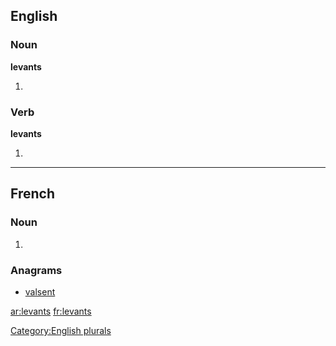 ==English==

===Noun===
'''levants'''

# {{plural of |[[levant]]}}

===Verb===
'''levants'''

# {{third-person singular of|[[levant]]}}

[[Category:English plurals]]

----

==French==

===Noun===
{{infl|fr|plural}} {{m|p}}

# {{plural of|levant|lang=fr}}

===Anagrams===
* [[valsent#French|valsent]]

[[ar:levants]]
[[fr:levants]]